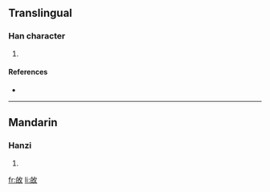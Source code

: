 ==Translingual==

===Han character===
{{Han char|rn=66|rad=攴|as=05|sn=9|four=|canj=竹日人大 (HAOK)}}

# {{defn|Han|sort=攴05}}

====References====
* {{Han ref|kx=0469.180|dkj=13154|dj=0819.160|hdz=21455.030|uh=6540|ud=25920}}

----

==Mandarin==

===Hanzi===
{{cmn-hanzi|pin=[[bó]] ([[bo2]]), [[mòu]] ([[mou4]])|wg=po<sup>2</sup>, mou<sup>4</sup>}}

# {{defn|Mandarin}}

[[fr:敀]]
[[li:敀]]